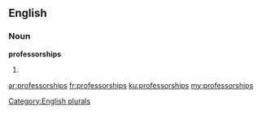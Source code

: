 ==English==

===Noun===
'''professorships'''

# {{plural of|[[professorship]]}}

[[Category:English plurals]]

[[ar:professorships]]
[[fr:professorships]]
[[ku:professorships]]
[[my:professorships]]